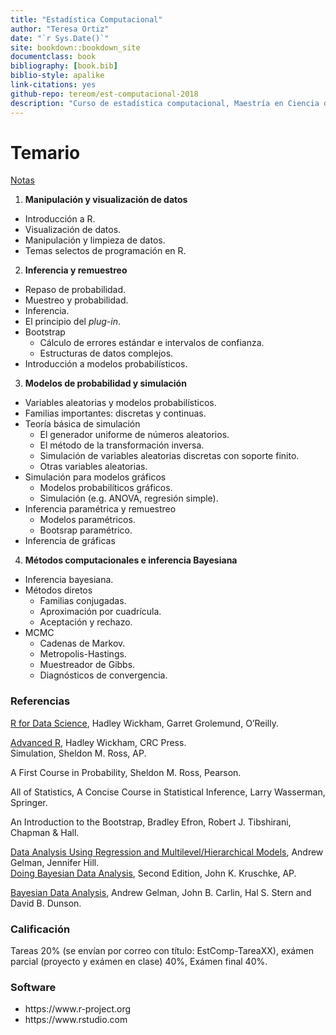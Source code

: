 ```yaml
--- 
title: "Estadística Computacional"
author: "Teresa Ortiz"
date: "`r Sys.Date()`"
site: bookdown::bookdown_site
documentclass: book
bibliography: [book.bib]
biblio-style: apalike
link-citations: yes
github-repo: tereom/est-computacional-2018
description: "Curso de estadística computacional, Maestría en Ciencia de Datos, ITAM 2018."
---
```


# Temario {-}


[Notas](https://tereom.github.io/est-computacional-2018/)

1. **Manipulación y visualización de datos**

-   Introducción a R.
-   Visualización de datos.
-   Manipulación y limpieza de datos.
-   Temas selectos de programación en R.

2. **Inferencia y remuestreo**

-   Repaso de probabilidad.
-   Muestreo y probabilidad.
-   Inferencia.
-   El principio del *plug-in*.
-   Bootstrap
    -   Cálculo de errores estándar e intervalos de confianza.
    -   Estructuras de datos complejos.
-   Introducción a modelos probabilísticos.

3. **Modelos de probabilidad y simulación**

-   Variables aleatorias y modelos probabilísticos.
-   Familias importantes: discretas y continuas.
-   Teoría básica de simulación
    -   El generador uniforme de números aleatorios.
    -   El método de la transformación inversa.
    -   Simulación de variables aleatorias discretas con soporte finito.
    -   Otras variables aleatorias.
-   Simulación para modelos gráficos
    -   Modelos probabilíticos gráficos.
    -   Simulación (e.g. ANOVA, regresión simple).
-   Inferencia paramétrica y remuestreo
    -   Modelos paramétricos.
    -   Bootsrap paramétrico.
-   Inferencia de gráficas

4. **Métodos computacionales e inferencia Bayesiana**

-   Inferencia bayesiana.
-   Métodos diretos
    -   Familias conjugadas.
    -   Aproximación por cuadrícula.
    -   Aceptación y rechazo.
-   MCMC
    -   Cadenas de Markov.
    -   Metropolis-Hastings.
    -   Muestreador de Gibbs.
    -   Diagnósticos de convergencia.

### Referencias {-}

[R for Data Science](http://r4ds.had.co.nz), Hadley Wickham, Garret Grolemund, O'Reilly.

[Advanced R](http://adv-r.had.co.nz/), Hadley Wickham, CRC Press.  
Simulation, Sheldon M. Ross, AP.  

A First Course in Probability, Sheldon M. Ross, Pearson.  

All of Statistics, A Concise Course in Statistical Inference, Larry Wasserman, Springer.  

An Introduction to the Bootstrap, Bradley Efron, Robert J. Tibshirani, Chapman & Hall.  

[Data Analysis Using Regression and Multilevel/Hierarchical Models](http://www.stat.columbia.edu/~gelman/arm/), Andrew Gelman, Jennifer Hill.  
[Doing Bayesian Data Analysis](https://sites.google.com/site/doingbayesiandataanalysis/), Second Edition, John K. Kruschke, AP.  

[Bayesian Data Analysis](http://www.stat.columbia.edu/~gelman/arm/), Andrew Gelman, John B. Carlin, Hal S. Stern and David B. Dunson.  

### Calificación {-}

Tareas 20% (se envían por correo con título: EstComp-TareaXX), exámen parcial (proyecto y exámen en clase) 40%, Exámen final 40%.

### Software {-}

- https://www.r-project.org
- https://www.rstudio.com